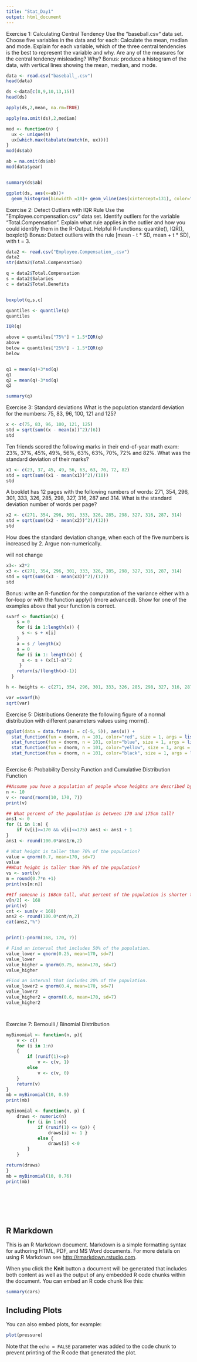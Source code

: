```yaml
---
title: "Stat_Day1"
output: html_document
---
```

Exercise 1: Calculating Central Tendency
Use the ”baseball.csv“ data set. Choose five variables in the data and for each:
Calculate the mean, median and mode.
Explain for each variable, which of the three central tendencies is the best to represent the variable and why.
Are any of the measures for the central tendency misleading? Why?
Bonus: produce a histogram of the data, with vertical lines showing the mean, median, and mode.

```r
data <- read.csv("baseball_.csv")
head(data)

```


```r
ds <-data[c(8,9,10,13,15)]
head(ds)
```


```r
apply(ds,2,mean, na.rm=TRUE)
```


```r
apply(na.omit(ds),2,median)
```


```r
mod <- function(n) {
  ux <- unique(n)
  ux[which.max(tabulate(match(n, ux)))]
}
mod(ds$ab)

ab = na.omit(ds$ab)
mod(data$year)



```


```r
summary(ds$ab)
```


```r
ggplot(ds, aes(x=ab))+ 
  geom_histogram(binwidth =10)+ geom_vline(aes(xintercept=131), color="blue", size=2)+ geom_vline(aes(xintercept=225), color="red", size=2)+ geom_vline(aes(xintercept=0), color="green",size=2)
```

Exercise 2: Detect Outliers with IQR Rule
Use the ”Employee.compensation.csv“ data set. Identify outliers for the variable “Total.Compensation”.
Explain what rule applies in the outlier and how you could identify them in the R-Output.
Helpful R-functions: quantile(), IQR(), boxplot()
Bonus: Detect outliers with the rule [mean - t * SD, mean + t * SD], with t = 3.



```r
data2 <- read.csv("Employee.Compensation_.csv")
data2
str(data2$Total.Compensation) 
```


```r

q = data2$Total.Compensation
s = data2$Salaries
c = data2$Total.Benefits


boxplot(q,s,c)
```


```r
quantiles <- quantile(q)
quantiles
```


```r
IQR(q)
```


```r
above = quantiles["75%"] + 1.5*IQR(q)
above
below = quantiles["25%"] - 1.5*IQR(q)
below


q1 = mean(q)+3*sd(q)
q1
q2 = mean(q)-3*sd(q)
q2


```



```r
summary(q)
```


Exercise 3: Standard deviations
What is the population standard deviation for the numbers: 75, 83, 96, 100, 121 and 125?


```r
x <- c(75, 83, 96, 100, 121, 125)    
std = sqrt(sum((x - mean(x))^2)/(6))  
std  

```

Ten friends scored the following marks in their end-of-year math exam: 23%, 37%, 45%, 49%, 56%, 63%, 63%, 70%, 72% and 82%. What was the standard deviation of their marks?



```r

x1 <- c(23, 37, 45, 49, 56, 63, 63, 70, 72, 82)
std = sqrt(sum((x1 - mean(x1))^2)/(10))  
std
```

A booklet has 12 pages with the following numbers of words: 271, 354, 296, 301, 333, 326, 285, 298, 327, 316, 287 and 314. What is the standard deviation number of words per page?


```r
x2 <- c(271, 354, 296, 301, 333, 326, 285, 298, 327, 316, 287, 314)
std = sqrt(sum((x2 - mean(x2))^2)/(12))
std
```

How does the standard deviation change, when each of the five numbers is increased by 2. Argue non-numerically.

will not change

```r
x3<- x2*2
x3 <- c(271, 354, 296, 301, 333, 326, 285, 298, 327, 316, 287, 314)
std = sqrt(sum((x3 - mean(x3))^2)/(12))
std

```

Bonus: write an R-function for the computation of the variance either with a for-loop or with the function apply() (more advanced). Show for one of the examples above that your function is correct.

```r
svarf <- function(x) {
    s = 0
    for (i in 1:length(x)) {
      s <- s + x[i]
    }
    a = s / length(x)
    s = 0
    for (i in 1: length(x)) {
      s <- s + (x[i]-a)^2
     }
    return(s/(length(x)-1))
  }

h <- heights <- c(271, 354, 296, 301, 333, 326, 285, 298, 327, 316, 287, 314)

var =svarf(h)
sqrt(var)
```


Exercise 5: Distributions
Generate the following figure of a normal distribution with different parameters values using rnorm().

```r
ggplot(data = data.frame(x = c(-5, 5)), aes(x)) +
  stat_function(fun = dnorm, n = 101, color="red", size = 1, args = list(mean = 0, sd = sqrt(0.2))) +
  stat_function(fun = dnorm, n = 101, color="blue", size = 1, args = list(mean = 0, sd = 1)) +
  stat_function(fun = dnorm, n = 101, color="yellow", size = 1, args = list(mean = 0, sd = sqrt(5))) +
  stat_function(fun = dnorm, n = 101, color="black", size = 1, args = list(mean = -2, sd = sqrt(0.5)))

```


```r
```

Exercise 6: Probability Density Function and Cumulative Distribution Function

```r
##Assume you have a population of people whose heights are described by Height ~ N (170, 7):
n <- 10
v <- round(rnorm(10, 170, 7))
print(v)
```


```r
## What percent of the population is between 170 and 175cm tall?
ans1 <- 0
for (i in 1:n) {
	if (v[i]>=170 && v[i]<=175) ans1 <- ans1 + 1
}
ans1 <- round(100.0*ans1/n,2)
```


```r
# What height is taller than 70% of the population?
value = qnorm(0.7, mean=170, sd=7)
value
##What height is taller than 70% of the population?
vs <- sort(v)
m = round(0.7*n +1)
print(vs[m:n])

```


```r
##If someone is 168cm tall, what percent of the population is shorter than they are?
v[n/2] <- 168
print(v)
cnt <- sum(v < 168)
ans2 <- round(100.0*cnt/n,2)
cat(ans2,"%") 


print(1-pnorm(168, 170, 7))

```


```r
# Find an interval that includes 50% of the population.
value_lower = qnorm(0.25, mean=170, sd=7)
value_lower
value_higher = qnorm(0.75, mean=170, sd=7)
value_higher

```


```r
#Find an interval that includes 20% of the population.
value_lower2 = qnorm(0.4, mean=170, sd=7)
value_lower2
value_higher2 = qnorm(0.6, mean=170, sd=7)
value_higher2
```


```r
```


```r


```


Exercise 7: Bernoulli / Binomial Distribution

```r
myBinomial <- function(n, p){
    v <- c()
	for (i in 1:n)
	{
		if (runif(1)<=p)
			v <- c(v, 1)
		else
			v <- c(v, 0)
	}
	return(v)
}
mb = myBinomial(10, 0.9)
print(mb)


```


```r
myBinomial <- function(n, p) {
    draws <- numeric(n)
        for (i in 1:n){
            if (runif(1) <= (p)) {
                draws[i] <- 1 }
            else { 
                draws[i] <-0
        }
    }

return(draws)
}
mb = myBinomial(10, 0.76)
print(mb)

```


```r
```


```r
```


```r
```


```r
```


```r
```


```r
```

## R Markdown

This is an R Markdown document. Markdown is a simple formatting syntax for authoring HTML, PDF, and MS Word documents. For more details on using R Markdown see <http://rmarkdown.rstudio.com>.

When you click the **Knit** button a document will be generated that includes both content as well as the output of any embedded R code chunks within the document. You can embed an R code chunk like this:

```r
summary(cars)
```

## Including Plots

You can also embed plots, for example:

```r
plot(pressure)
```

Note that the `echo = FALSE` parameter was added to the code chunk to prevent printing of the R code that generated the plot.

